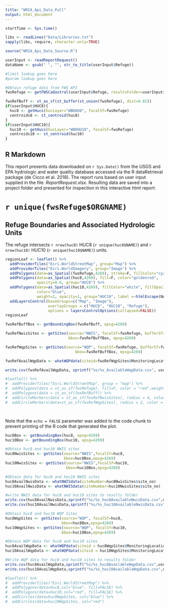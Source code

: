 ```yaml
---
title: "WRIA_Api_Data_Pull"
output: html_document
---
```




```r
startTime <- Sys.time()

libs <- readLines("Data/Libraries.txt")
sapply(libs, require, character.only=TRUE)

source("WRIA_Api_Data_Source.R")

userInput <- readReportRequest()
dataName <- gsub(" ", "", str_to_title(userInput$Refuge))

#limit lookup goes here
#param lookup goes here

#Obtain refuge data from FWS API
fwsRefuge <- getFWSCadastral(userInput$Refuge, resultsFolder=userInput$ResultFolder)

fwsRefBuff <- st_as_sf(st_buffer(st_union(fwsRefuge), dist=0.01))
if(userInput$HUC8){
  huc8 <- getHucs(hucLayer="WBDHU8", focalSf=fwsRefuge)
  centroids8 <- st_centroid(huc8)
}
if(userInput$HUC10){
  huc10 <- getHucs(hucLayer="WBDHU10", focalSf=fwsRefuge)
  centroids10 <- st_centroid(huc10)
}

```

## R Markdown

This report presents data downloaded on `r Sys.Date()` from the USGS and EPA hydrologic and water quality database accessed via the R dataRetrieval package (de Cicco et al. 2018).  The report runs based on user input supplied in the file: *ReportRequest.xlsx*.  Resulting data are saved into a project folder and presented for inspection in this interactive html report.  

# `r unique(fwsRefuge$ORGNAME)`

## Refuge Boundaries and Associated Hydrologic Units

The refuge intersects `r nrow(huc8)` HUC8 (`r unique(huc8$NAME)`) and `r nrow(huc10)` HUC10 (`r unique(huc10$NAME)`) units.  

```r
regionLeaf <- leaflet() %>%
  addProviderTiles("Esri.WorldStreetMap", group="Map") %>%
  addProviderTiles("Esri.WorldImagery", group="Image") %>%
  addPolygons(data=as_Spatial(fwsRefuge,4269), stroke=F, fillColor="cyan", fillOpacity=0.7, group="Refuge") %>%
  addPolygons(data=as_Spatial(huc8,4269), fill=F, color="goldenrod",
              opacity=0.8, group="HUC8") %>%
  addPolygons(data=as_Spatial(huc10,4269), fillColor="white", fillOpacity=0.1,
              color="blue",
              weight=2, opacity=1, group="HUC10", label =~htmlEscape(NAME)) %>%
  addLayersControl(baseGroups=c("Map", "Image"),
                   overlayGroups = c("HUC8", "HUC10", "Refuge"),
                   options = layersControlOptions(collapsed=FALSE))
regionLeaf
```


```r
fwsRefBuffBox <- getBoundingBox(fwsRefBuff, epsg=4269)

fwsRefNwisSites <- getSites(source="NWIS", focalSf=fwsRefuge, bufferSf=fwsRefBuff,
                            bbox=fwsRefBuffBox, epsg=4269)

fwsRefWqpSites <- getSites(source="WQP", focalSf=fwsRefuge, bufferSf=fwsRefBuff,
                               bbox=fwsRefBuffBox, epsg=4269)

fwsRefAvailWqpData <- whatWQPdata(siteid=fwsRefWqpSites$MonitoringLocationIdentifier)

write.csv(fwsRefAvailWqpData, sprintf("%s/%s_AvailableWqpData.csv", userInput$ResultFolder, dataName))

#leaflet() %>%
#  addProviderTiles("Esri.WorldStreetMap", group = "map") %>%
#  addPolygons(data = st_as_sf(fwsRefuge), fill=F, color = "red",weight=2) %>%
#  addPolygons(data = st_as_sf(fwsRefBuff)) %>%
#  addCircleMarkers(data = st_as_sf(fwsRefNwisSites), radius = 4, color = "blue") %>%
#  addCircleMarkers(data=st_as_sf(fwsRefWqpSites), radius = 2, color = "red")




```
Note that the `echo = FALSE` parameter was added to the code chunk to prevent printing of the R code that generated the plot.

```r
huc8Box <- getBoundingBox(huc8, epsg=4269)
huc10Box <- getBoundingBox(huc10, epsg=4269)

#Obtain huc8 and huc10 NWIS sites
huc8NwisSites <- getSites(source="NWIS",focalSf=huc8,
                          bbox=huc8Box,epsg=4269)
huc10NwisSites <- getSites(source="NWIS",focalSf=huc10,
                           bbox=huc10Box,epsg=4269)

#Obtain data for huc8 and huc10 NWIS sites
huc8AvailNwisData <- whatNWISdata(siteNumber=huc8NwisSites$site_no)
huc10AvailNwisData <- whatNWISdata(siteNumber=huc10NwisSites$site_no)

#write NWIS data for huc8 and huc10 sites to results folder
write.csv(huc8AvailNwisData,sprintf("%s/%s_huc8AvailableNwisData.csv",userInput$ResultFolder, dataName))
write.csv(huc10AvailNwisData,sprintf("%s/%s_huc10AvailableNwisData.csv",userInput$ResultFolder, dataName))

#Obtain huc8 and huc10 WQP Sites
huc8WqpSites <- getSites(source="WQP", focalSf=huc8,
                         bbox=huc8Box,epsg=4269)
huc10WqpSites <- getSites(source="WQP", focalSf=huc10,
                         bbox=huc10Box,epsg=4269)

#Obtain WQP data for huc8 and huc10 sites
huc8AvailWqpData <- whatWQPdata(siteid = huc8WqpSites$MonitoringLocationIdentifier)  #these calls need vigorous testing (due to inconsistent failure)
huc10AvailWqpData <- whatWQPdata(siteid = huc10WqpSites$MonitoringLocationIdentifier)

#Write WQP data for huc8 and huc10 sites to results folder
write.csv(huc8AvailWqpData,sprintf("%s/%s_huc8AvailableWqpData.csv",userInput$ResultFolder, dataName))
write.csv(huc10AvailWqpData,sprintf("%s/%s_huc10AvailableWqpData.csv",userInput$ResultFolder, dataName))

#leaflet() %>%
#  addProviderTiles("Esri.WorldStreetMap") %>%
#  addPolygons(data=huc8,col="blue", fill=FALSE) %>%
#  addPolygons(data=huc10,col="red", fill=FALSE) %>%
#  addCircles(data=huc8WqpSites, col="blue") %>%
#  addCircles(data=huc10WqpSites, col="red")
  

```


















